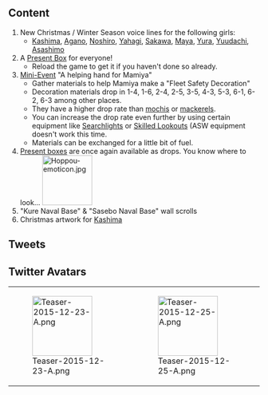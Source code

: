 ==Content==
# New Christmas / Winter Season voice lines for the following girls:
#* [[Kashima]], [[Agano]], [[Noshiro]], [[Yahagi]], [[Sakawa]], [[Maya]], [[Yura]], [[Yuudachi]], [[Asashimo]]
# A [[Present Box]] for everyone!
#* Reload the game to get it if you haven't done so already.
# [[Decoration_Material|Mini-Event]] "A helping hand for Mamiya"
#* Gather materials to help Mamiya make a "Fleet Safety Decoration"
#* Decoration materials drop in 1-4, 1-6, 2-4, 2-5, 3-5, 4-3, 5-3, 6-1, 6-2, 6-3 among other places.
#* They have a higher drop rate than [[Hishimochi|mochis]] or [[Mackerel|mackerels]].
#* You can increase the drop rate even further by using certain equipment like [[Searchlight|Searchlights]] or [[Skilled Lookouts]] (ASW equipment doesn't work this time.
#* Materials can be exchanged for a little bit of fuel.
# [[Present Box|Present boxes]] are once again available as drops. You know where to look... [[File:Hoppou-emoticon.jpg|100px]]
# "Kure Naval Base" & "Sasebo Naval Base" wall scrolls
# Christmas artwork for [[Kashima]]

==Tweets==
{{MultiTweet
|MultiTweetID = Update
|color = #ace
|title = Update

|link01 = https://twitter.com/KanColle_STAFF/status/679469526207954944
|EN01 = KanColle currently is in Xmas Mode. Xmas artworks & voice lines for several ship girls, Christmas season furniture, yada yada yada. Also, a small update this night (i.e. early morning of Christmas Eve) with no server downtime!
|JP01 = 現在「艦これ」ではクリスマスmodeを展開中です。何隻かのクリスマスな艦娘、そして家具屋さんではクリスマスシーズン冬季限定季節家具を種類豊富に展開中です。また、本日深夜(明日クリスマスイブ未明)には、サービスを休止しない形での小さなアップデートも実施する予定です！
|TL01 = [[User:Admiral Mikado|Admiral Mikado]]

|link02 = https://twitter.com/KanColle_STAFF/status/679657860377149441
|EN02 = There'll be a small update tomorrow morning (i.e. today around midnight), with no server downtime, from ca. 00:15 until ca. 01:30 JST. 
|JP02 = 明日未明(今晩深夜)に実施予定の「艦これ」小さなメンテナンス＆アップデートは、サービスを停止しない形で今晩24:15前後から25:30前後までに順次実施予定です。明日未明01:30前後(本日25:30)迄を目安に、稼働全サーバ群共に同メンテナンス実施完了予定です。
|TL02 = [[User:Admiral Mikado|Admiral Mikado]]

|link03 = https://twitter.com/KanColle_STAFF/status/679671291457089538
|EN03 = 01▼ Additional Christmas Season / Winter Season voice lines<br>
Training Cruiser [[Kashima]], the Agano-class sisters [[Agano]], [[Noshiro]], [[Yahagi]] and [[Sakawa]], the heavy cruiser [[Maya]], the light cruiser [[Yura]], and the destroyers [[Yuudachi]] and [[Asashimo]] receive Christmas and/or winter season voice lines.
|JP03 = 01▼クリスマスシーズン/冬季限定ボイスの追加実装<br>
練習巡洋艦「鹿島」、阿賀野型軽巡洋艦四姉妹「阿賀野」「能代」「矢矧」「酒匂」、重巡洋艦「摩耶」、軽巡洋艦「由良」、駆逐艦「夕立」「朝霜」に、クリスマスシーズン限定ボイスまたは冬季限定ボイスを、追加実装致します。
|TL03 = [[User:Admiral Mikado|Admiral Mikado]]

|link04 = https://twitter.com/KanColle_STAFF/status/679672528118235136
|EN04 = 02▼ Merry Christmas!<br>
It's finally Christmas tomorrow. This year has almost come to an end. So here's a little present box for all the admirals out there.<br>
※You'll get it if you log into the game by the next update.<br>
※You can get several present boxes as will bementioned in later tweets.
|JP04 = 02▼メリークリスマス！<br>
明日はいよいよクリスマスイブ。そして一年も残り僅かです。全ての提督の皆さんにささやかですが「プレゼント箱」(開封時中味選択可能)をお贈り致します。<br>
※次回メンテまでログイン時に各提督一つお贈りします。<br>
※後述の方法で複数獲得することも可能です。
|TL04 = [[User:Admiral Mikado|Admiral Mikado]]

|link05 = https://twitter.com/KanColle_STAFF/status/679674024792739840
|EN05 = 03▼ Implementation of "A helping hand for Mamiya"<br>
There are only a few days left of this year. Worried about the fleet's well-being in the next year, Mamiya took matters into her own hands and is making a "Fleet Safety Decoration" in preparation for New Year's Eve. Helping her out would be much appreciated. It's possible to collect the "decoration materials" she's looking for in certain levels.
|JP05 = 03▼「間宮さんのお手伝い」実装<br>
今年も残り少なくなってきました。来年の艦隊の安全を祈って、間宮さんが年越しの準備で「艦隊安全お飾り」を作ります。もし可能であれば、提督の皆さんもお手伝い頂けると幸いです。特定の海域で間宮さんが探している「お飾り材料」を回収可能です。
|TL05 = [[User:Admiral Mikado|Admiral Mikado]]

|link06 = https://twitter.com/KanColle_STAFF/status/679674851343216642
|EN06 = 04▼ About "A helping hand for Mamiya"<br>
Helping Mamiya out by gathering "decoration materials" will reward you with Mamiya ice cream. And if you work even harder and get all the necessary materials you can use said materials to make your own "Fleet Safety Decoration". ※It doesn't have a special feature in case you were wondering.
|JP06 = 04▼「間宮さんのお手伝い」について<br>
間宮さんを手伝って「お飾り材料」を特定個数集めるとお駄賃に間宮さんのアイスを頂けます。さらに頑張って、必要な材料を全て集めると同材料を使って小さな装飾家具「艦隊安全お飾り」を作ることができます。※同装飾家具に特別な機能はありません。
|TL06 = [[User:Admiral Mikado|Admiral Mikado]]

|link07 = https://twitter.com/KanColle_STAFF/status/679675868289961985
|EN07 = 05▼ About "A helping hand for Mamiya", the sequel<br>
The "decoration materials are relatively easy to get. If you think a certain level drops them, go for it. Also, once again you can increase the drop chance by using certain equipment like [[Searchlight|Searchlights]] or [[Skilled Lookouts]].
|JP07 = 05▼続「間宮さんのお手伝い」について<br>
「お飾り材料」は、回収可能な海域では比較的容易に発見/回収可能です。あれ？この海域、この敵艦隊出ないな？と感じられたら、ぜひ別の海域を探索してみてください。また、探照灯や熟練見張員を投入することで発見率を向上させることも可能です。
|TL07 = [[User:Admiral Mikado|Admiral Mikado]]

|link08 = https://twitter.com/KanColle_STAFF/status/679677141559021568
|EN08 = 06▼ The "decoration materials"...<br>
If you have some leftovers you can exchange them for fuel. Whether it's because you're done helping Mamiya or you just don't have the time to finish the job. Whatever the case, you can exchange your leftover "decoration materials" for fuel. It's not much though. 
|JP08 = 06▼「お飾り材料」は…… 半端に余ってしまった「お飾り材料」からは、僅かですが「燃料」が抽出できます。間宮さんのお手伝いが完了した！または手伝う時間がなくなってしまった！場合は、余った「お飾り材料」はぜひ燃料の足しに…・！少しの量ではありますが！
|TL08 = [[User:Admiral Mikado|Admiral Mikado]]

|link09 = https://twitter.com/KanColle_STAFF/status/679677292763742208
|EN09 = 07▼ "Present boxes" once again drop in levels!<br>
As mentioned before all admirals each get one present box. If you want more, there's a rare chance they'll drop in certain levels. ※They'll drop until the next update.
|JP09 = 07▼「プレゼント箱」も海域で追加獲得可能！<br>
プレゼント箱は前述のように各提督に一つずつお贈り致します。さらにレアケースではありますが、特定の海域への出撃と同艦隊の撃破で、このクリスマスシーズン前後は「プレゼント箱」を複数獲得することも可能です。※次回メンテ時までです。
|TL09 = [[User:Admiral Mikado|Admiral Mikado]]

|link10 = https://twitter.com/KanColle_STAFF/status/679678759595687936
|EN10 = 08▼ Implementation of "Kure Naval Base" "Sasebo Naval Base" wall scrolls<br>
Here's a little something for all you "Kure" & "Sasebo" admirals who, together with their ship girls, have experienced many ups and downs on relatively stable servers. After all those years we present you your very own naval base scroll. ※Wall scrolls made by ship girls, like other servers have, will follow next year.
|JP10 = 08▼「呉鎮」「佐鎮」掛け軸実装<br>
長い期間「艦娘」と苦楽を共にしながら、比較的サーバ稼働が安定しているため、掛け軸のなかった「呉鎮」「佐鎮」所属提督の皆さん。長い年月の感謝の気持ちを込めて、鎮守府掛け軸をお贈りします。※外地サーバ群と同じような艦娘製も来年準備予定です。
|TL10 = [[User:Admiral Mikado|Admiral Mikado]]

|link11 = https://twitter.com/KanColle_STAFF/status/679679382089142272
|EN11 = 09▼ Training Cruiser [[Kashima]] Christmas Mode<br>
Training Cruiser [[Kashima]] gets her own Christmas Mode artwork. Said artwork is going to stay until the next update. Take good care of your girls. 
|JP11 = 09▼練習巡洋艦「鹿島」クリスマスmode実装<br>
練習巡洋艦「鹿島」の季節期間限定【クリスマスmode】を実装致します。同艦娘グラフィックの実装は、次回メンテナンス実装までです。クリスマスと冬の季節の「艦娘」たち、引き続きどうぞよろしくお願い致します。
|TL11 = [[User:Admiral Mikado|Admiral Mikado]]

|link12 = https://twitter.com/KanColle_STAFF/status/679681192619188224
|EN12 = 10▼ "A helping hand for Mamiya" level info<br>
"Decoration materials" drop even in 1-4 and 1-6, but other places like 2-4, 2-5, 3-5, 4-3, 5-3, 6-1, 6-2, 6-3 etc. have a better drop chance.  
|JP12 = 10▼「間宮さんのお手伝い」海域情報<br>
「お飾り材料」は、鎮守府近海では、「南西諸島防衛線」や 「鎮守府近海航路」でも回収可能です。より難易度の高い海域 の「沖ノ島」周辺や「北方AL海域」周辺、また、西方リランカ島周辺や南方海域サブ島沖、中部海域などで高確率回収可能です。
|TL12 = [[User:Admiral Mikado|Admiral Mikado]]

|link13 = https://twitter.com/KanColle_STAFF/status/679686730727833600
|EN13 = The next update has been postponed by one day to the 29th December. The Christmas content (e.g. artworks, voice lines, special ship drop locations) and the Mamiya mini-event will be removed in said update. It'll also be the last update of this year.
|JP13 = 「艦これ」次回の稼働全サーバ群メンテナンスは、予定を1日変更させて頂きら【12/29(火)】に実施致します。現在展開中の「艦これ」クリスマスmodeや艦娘期間限定ドロップ、「間宮のお手伝い」は同メンテ実施迄です。同メンテが本年最後のメンテナンスとなります。
|TL13 = [[User:Admiral Mikado|Admiral Mikado]]

|link14 = https://twitter.com/KanColle_STAFF/status/679688042152505344
|EN14 = "Decoration materials" have a much higher drop rate than stuff like [[Hishimochi|mochis]] or [[Mackerel|mackerels]]. Furthermore, you can increase their drop rate even further my using equipment like [[Searchlight|Searchlights]] or [[Skilled Lookouts]]<br>(Unlike during the [[Mackerel]] event ASW equipment doesn't increase drop rates this time.)
|JP14 = 「お飾り材料」は、同アイテム回収可能海域において、「菱餅」や「秋刀魚」より大幅に発見/回収率の高いアイテムです。また、熟練見張員や探照灯などの効果によって、より発見/回収率が高めることも可能です(秋刀魚漁支援で有効だったいくつかの対潜装備は、今回は効果ありません)。
|TL14 = [[User:Admiral Mikado|Admiral Mikado]]
}}

==Twitter Avatars==
{|
|-
|[[File:Teaser-2015-12-23-A.png|120px]]
|[[File:Teaser-2015-12-25-A.png|120px]]
|}